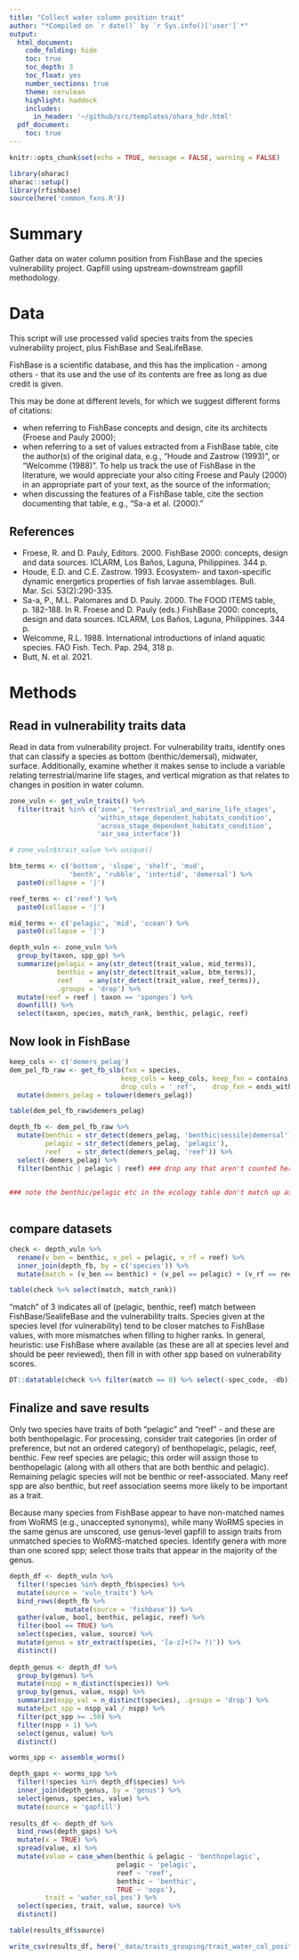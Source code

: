 ```yaml
---
title: "Collect water column position trait"
author: "*Compiled on `r date()` by `r Sys.info()['user']`*"
output: 
  html_document:
    code_folding: hide
    toc: true
    toc_depth: 3
    toc_float: yes
    number_sections: true
    theme: cerulean
    highlight: haddock
    includes: 
      in_header: '~/github/src/templates/ohara_hdr.html'
  pdf_document:
    toc: true
---
```


``` r

knitr::opts_chunk$set(echo = TRUE, message = FALSE, warning = FALSE)

library(oharac)
oharac::setup()
library(rfishbase)
source(here('common_fxns.R'))

```

# Summary

Gather data on water column position from FishBase and the species vulnerability project.  Gapfill using upstream-downstream gapfill methodology.

# Data

This script will use processed valid species traits from the species vulnerability project, plus FishBase and SeaLifeBase.

FishBase is a scientific database, and this has the implication - among others - that its use and the use of its contents are free as long as due credit is given.

This may be done at different levels, for which we suggest different forms of citations:

* when referring to FishBase concepts and design, cite its architects (Froese and Pauly 2000);
* when referring to a set of values extracted from a FishBase table, cite the author(s) of the original data, e.g., "Houde and Zastrow (1993)", or "Welcomme (1988)". To help us track the use of FishBase in the literature, we would appreciate your also citing Froese and Pauly (2000) in an appropriate part of your text, as the source of the information;
* when discussing the features of a FishBase table, cite the section documenting that table, e.g., "Sa-a et al. (2000)."

## References

* Froese, R. and D. Pauly, Editors. 2000. FishBase 2000: concepts, design and data sources. ICLARM, Los Baños, Laguna, Philippines. 344 p.
* Houde, E.D. and C.E. Zastrow. 1993. Ecosystem- and taxon-specific dynamic energetics properties of fish larvae assemblages. Bull. Mar. Sci. 53(2):290-335.
* Sa-a, P., M.L. Palomares and D. Pauly. 2000. The FOOD ITEMS table, p. 182-188. In R. Froese and D. Pauly (eds.) FishBase 2000: concepts, design and data sources. ICLARM, Los Baños, Laguna, Philippines. 344 p.
* Welcomme, R.L. 1988. International introductions of inland aquatic species. FAO Fish. Tech. Pap. 294, 318 p.
* Butt, N. et al. 2021. 

# Methods

## Read in vulnerability traits data

Read in data from vulnerability project.  For vulnerability traits, identify ones that can classify a species as bottom (benthic/demersal), midwater, surface.  Additionally, examine whether it makes sense to include a variable relating terrestrial/marine life stages, and vertical migration as that relates to changes in position in water column.

```r
zone_vuln <- get_vuln_traits() %>%
  filter(trait %in% c('zone', 'terrestrial_and_marine_life_stages', 
                      'within_stage_dependent_habitats_condition', 
                      'across_stage_dependent_habitats_condition', 
                      'air_sea_interface'))

# zone_vuln$trait_value %>% unique()

btm_terms <- c('bottom', 'slope', 'shelf', 'mud', 
               'benth', 'rubble', 'intertid', 'demersal') %>%
  paste0(collapse = '|')

reef_terms <- c('reef') %>%
  paste0(collapse = '|')

mid_terms <- c('pelagic', 'mid', 'ocean') %>%
  paste0(collapse = '|')

depth_vuln <- zone_vuln %>%
  group_by(taxon, spp_gp) %>%
  summarize(pelagic = any(str_detect(trait_value, mid_terms)),
            benthic = any(str_detect(trait_value, btm_terms)),
            reef    = any(str_detect(trait_value, reef_terms)),
            .groups = 'drop') %>%
  mutate(reef = reef | taxon == 'sponges') %>%
  downfill() %>%
  select(taxon, species, match_rank, benthic, pelagic, reef)
```


## Now look in FishBase

``` r
keep_cols <- c('demers_pelag')
dem_pel_fb_raw <- get_fb_slb(fxn = species, 
                            keep_cols = keep_cols, keep_fxn = contains,
                            drop_cols = '_ref',    drop_fxn = ends_with) %>%
  mutate(demers_pelag = tolower(demers_pelag))

table(dem_pel_fb_raw$demers_pelag)

depth_fb <- dem_pel_fb_raw %>%
  mutate(benthic = str_detect(demers_pelag, 'benthic|sessile|demersal'),
         pelagic = str_detect(demers_pelag, 'pelagic'),
         reef    = str_detect(demers_pelag, 'reef')) %>%
  select(-demers_pelag) %>%
  filter(benthic | pelagic | reef) ### drop any that aren't counted here
  

### note the benthic/pelagic etc in the ecology table don't match up as well
  
```

## compare datasets

```r
check <- depth_vuln %>%
  rename(v_ben = benthic, v_pel = pelagic, v_rf = reef) %>%
  inner_join(depth_fb, by = c('species')) %>%
  mutate(match = (v_ben == benthic) + (v_pel == pelagic) + (v_rf == reef))

table(check %>% select(match, match_rank))
```

"match" of 3 indicates all of (pelagic, benthic, reef) match between FishBase/SealifeBase and the vulnerability traits.  Species given at the species level (for vulnerability) tend to be closer matches to FishBase values, with more mismatches when filling to higher ranks.  In general, heuristic: use FishBase where available (as these are all at species level and should be peer reviewed), then fill in with other spp based on vulnerability scores.

```r
DT::datatable(check %>% filter(match == 0) %>% select(-spec_code, -db))
```


## Finalize and save results

Only two species have traits of both "pelagic" and "reef" - and these are both benthopelagic.  For processing, consider trait categories (in order of preference, but not an ordered category) of benthopelagic, pelagic, reef, benthic.  Few reef species are pelagic; this order will assign those to benthopelagic (along with all others that are both benthic and pelagic).  Remaining pelagic species will not be benthic or reef-associated.  Many reef spp are also benthic, but reef association seems more likely to be important as a trait.

Because many species from FishBase appear to have non-matched names from WoRMS (e.g., unaccepted synonyms), while many WoRMS species in the same genus are unscored, use genus-level gapfill to assign traits from unmatched species to WoRMS-matched species.  Identify genera with more than one scored spp; select those traits that appear in the majority of the genus.

```r
depth_df <- depth_vuln %>%
  filter(!species %in% depth_fb$species) %>%
  mutate(source = 'vuln_traits') %>%
  bind_rows(depth_fb %>%
              mutate(source = 'fishbase')) %>%
  gather(value, bool, benthic, pelagic, reef) %>%
  filter(bool == TRUE) %>%
  select(species, value, source) %>%
  mutate(genus = str_extract(species, '[a-z]+(?= ?)')) %>%
  distinct()
  
depth_genus <- depth_df %>%
  group_by(genus) %>%
  mutate(nspp = n_distinct(species)) %>%
  group_by(genus, value, nspp) %>%
  summarize(nspp_val = n_distinct(species), .groups = 'drop') %>%
  mutate(pct_spp = nspp_val / nspp) %>%
  filter(pct_spp >= .50) %>%
  filter(nspp > 1) %>%
  select(genus, value) %>%
  distinct()

worms_spp <- assemble_worms()

depth_gaps <- worms_spp %>%
  filter(!species %in% depth_df$species) %>%
  inner_join(depth_genus, by = 'genus') %>%
  select(genus, species, value) %>%
  mutate(source = 'gapfill')
  
results_df <- depth_df %>%
  bind_rows(depth_gaps) %>%
  mutate(x = TRUE) %>%
  spread(value, x) %>%
  mutate(value = case_when(benthic & pelagic ~ 'benthopelagic',
                           pelagic ~ 'pelagic',
                           reef ~ 'reef',
                           benthic ~ 'benthic',
                           TRUE ~ 'oops'),
         trait = 'water_col_pos') %>%
  select(species, trait, value, source) %>%
  distinct()

table(results_df$source)
```

``` r

write_csv(results_df, here('_data/traits_grouping/trait_water_col_position.csv'))

```

